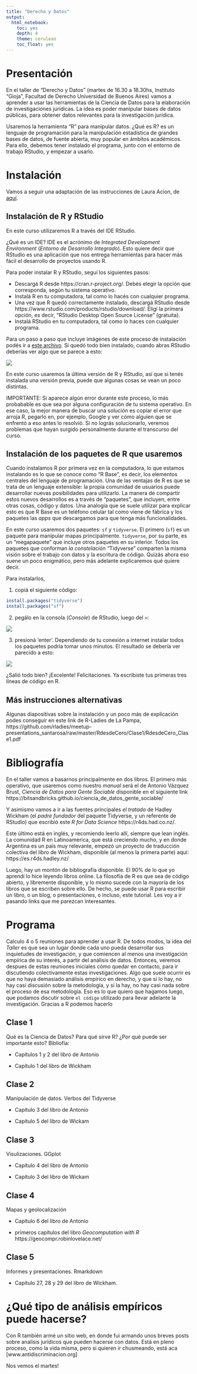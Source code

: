 ```yaml
---
title: "Derecho y Datos"
output:
  html_notebook:
    toc: yes
    depth: 4
    theme: cerulean
    toc_float: yes
---
```


# Presentación

En el taller de "Derecho y Datos" (martes de 16.30 a 18.30hs, Instituto "Gioja", Facultad de Derecho Universidad de Buenos Aires) vamos a aprender a usar las herramientas de la Ciencia de Datos para la elaboración de investigaciones jurídicas. La idea es poder manipular bases de datos públicas, para obtener datos relevantes para la investigación jurídica.

Usaremos la herramienta "R" para manipular datos. ¿Qué es R? es un lenguaje de programación para la manipulación estadística de grandes bases de datos, de fuente abierta, muy popular en ámbitos académicos. Para ello, debemos tener instalado el programa, junto con el entorno de trabajo RStudio, y empezar a usarlo.

# Instalación

Vamos a seguir una adaptación de las instrucciones de Laura Acion, de [aquí](https://github.com/lauracion/R_Curso_de_Nivelacion/blob/master/Instalacion_R_RStudio.md#instalaci%C3%B3n-de-r-y-rstudio). 

## Instalación de R y RStudio

En este curso utilizaremos R a través del IDE RStudio. 

¿Qué es un IDE? IDE es el acrónimo de *Integrated Development Environment* (*Entorno de Desarrollo Integrado*). Esto quiere decir que RStudio es una aplicación que nos entrega herramientas para hacer más fácil el desarrollo de proyectos usando R.

Para poder instalar R y RStudio, seguí los siguientes pasos:

- Descargá R desde https://cran.r-project.org/. Debés elegir la opción que corresponda, según tu sistema operativo.
- Instalá R en tu computadora, tal como lo hacés con cualquier programa. 
- Una vez que R quedó correctamente instalado, descargá RStudio desde https://www.rstudio.com/products/rstudio/download/. Eligí la primera opción, es decir, "RStudio Desktop Open Source License" (gratuita). 
- Instalá RStudio en tu computadora, tal como lo haces con cualquier programa. 

Para un paso a paso que incluye imágenes de este proceso de instalación podés ir a [este archivo](https://github.com/lauracion/R_Curso_de_Nivelacion/blob/master/Instalacion_R_RStudio.pdf). 
Si quedó todo bien instalado, cuando abras RStudio deberías ver algo que se parece a esto:

![](https://github.com/lauracion/R_Curso_de_Nivelacion/blob/master/images/rstudio.png)

En este curso usaremos la última versión de R y RStudio, así que si tenés instalada una versión previa, puede que algunas cosas se vean un poco distintas.

IMPORTANTE: Si aparece algún error durante este proceso, lo más probabable es que sea por alguna configuración de tu sistema operativo. En ese caso, la mejor manera de buscar una solución es copiar el error que arroja R, pegarlo en, por ejemplo, Google y ver cómo alguien que se enfrentó a eso antes lo resolvió. Si no lográs solucionarlo, veremos problemas que hayan surgido personalmente durante el transcurso del curso.

## Instalación de los paquetes de R que usaremos

Cuando instalamos R por primera vez en la computadora, lo que estamos instalando es lo que se conoce como "R Base", es decir, los elementos centrales del lenguaje de programación. Una de las ventajas de R es que se trata de un lenguaje extensible: la propia comunidad de usuarios puede desarrollar nuevas posibilidades para utilizarlo. La manera de compartir estos nuevos desarrollos es a través de "paquetes", que incluyen, entre otras cosas, código y datos. Una analogía que se suele utilizar para explicar esto es que R Base es un teléfono celular tal como viene de fábrica y los paquetes las _apps_ que descargamos para que tenga más funcionalidades. 

En este curso usaremos dos paquetes: `sf` y `tidyverse`. El primero (`sf`) es un paquete para manipular mapas principalmente. `tidyverse`, por su parte, es un "megapaquete" que incluye otros paquetes en su interior. Todos los paquetes que conforman _la constelación_ "Tidyverse" comparten la misma visión sobre el trabajo con datos y la escritura de código. Quizás ahora eso suene un poco enigmático, pero más adelante explicaremos qué quiere decir. 

Para instalarlos, 

1. copiá el siguiente código:

```r
install.packages("tidyverse")
install.packages("sf")
```

2. pegálo en la consola (_Console_) de RStudio, luego del `>`:

![](https://github.com/lauracion/R_Curso_de_Nivelacion/raw/master/images/install.packages.png)

3. presioná 'enter'. 
Dependiendo de tu conexión a internet instalar todos los paquetes podría tomar unos minutos. El resultado se debería ver parecido a esto:


![](https://github.com/lauracion/R_Curso_de_Nivelacion/raw/master/images/paquetes_instalados.png)


¿Salió todo bien? ¡Excelente! Felicitaciones. Ya escribiste tus primeras tres líneas de código en R.

## Más instrucciones alternativas

Algunas diapositivas sobre la instalación y un poco más de explicación podes conseguir en este link de R-Ladies de La Pampa, https://github.com/rladies/meetup-presentations_santarosa/raw/master/RdesdeCero/Clase1/RdesdeCero_Clase1.pdf  


# Bibliografía

En el taller vamos a basarnos principalmente en dos libros. El primero más operativo, que usaremos como nuestro _manual_  será el de Antonio Vázquez Brust, _Ciencia de Datos para Gente Sociable_ disponible en el siguiente link https://bitsandbricks.github.io/ciencia_de_datos_gente_sociable/ 

Y asimismo vamos a ir a las fuentes principales _el tratado_ de Hadley Wickham (el _padre fundador_ del paquete Tidyverse, y un referente de RStudio) que escribió este _R for Data Science_ https://r4ds.had.co.nz/.

Este último está en inglés, y recomiendo leerlo allí, siempre que lean inglés. La comunidad R en Latinoamerica, que está creciendo mucho, y en donde Argentina es un país muy relevante, empezó un proyecto de traducción colectiva del libro de Wickham, disponible (al menos la primera parte) aquí: https://es.r4ds.hadley.nz/ 

Luego, hay un montón de bibliografía disponible. El 90% de lo que yo aprendí lo hice leyendo libros online. La filosofía de R es que sea de código abierto, y libremente disponible, y lo mismo sucede con la mayoría de los libros que se escriben sobre ello. De hecho, se puede usar R para escribir un libro, o un blog, o presentaciones, o incluso, este tutorial. Les voy a ir pasando links que me parezcan interesantes.

# Programa

Calculo 4 o 5 reuniones para aprender a usar R. De todos modos, la idea del _Taller_ es que sea un lugar donde cada uno pueda desarrollar sus inquietudes de investigación, y que comiencen al menos una investigación empírica de su interés, a partir del análisis de datos. Entonces, veremos despues de estas reuniones iniciales cómo quedar en contacto, para ir discutiendo colectivamente estas investigaciones. Algo que suele ocurrir es que no haya demasiado análisis empírico en derecho, y que si lo hay, no hay casi discusión sobre la metodología, y si la hay, no hay casi nada sobre el proceso de esa metodología. Eso es lo que quiero que hagamos luego, que podamos discutir sobre `el código` utilizado para llevar adelante la investigación. Gracias a R podemos hacerlo

## Clase 1
Qué es la Ciencia de Datos? Para qué sirve R? ¿Por qué puede ser importante esto?
Bibliofía: 

- Capítulos 1 y 2 del libro de Antonio

- Capítulo 1 del libro de Wickham

## Clase 2
Manipulación de datos. Verbos del Tidyverse

- Capítulo 3 del libro de Antonio

- Capítulo 5 del libro de Wickam

## Clase 3
Visulizaciones. GGplot

- Capítulo 4 del libro de Antonio

- Capítulo 3 del libro de Wickam

## Clase 4
Mapas y geolocalización

- Capítulo 6 del libro de Antonio

- primeros capítulos del libro _Geocomputation with R_ https://geocompr.robinlovelace.net/

## Clase 5 
Informes y presentaciones. Rmarkdown

- Capitulo 27, 28 y 29 del libro de Wickham.

# ¿Qué tipo de análisis empíricos puede hacerse?

Con R también armé un sitio web, en donde fui armando unos breves posts sobre analisis 
jurídicos que pueden hacerse con datos. Está en pleno proceso, como la vida misma, pero si quieren ir chusmeando, está aca [www.antidiscriminacion.org]

Nos vemos el martes!

